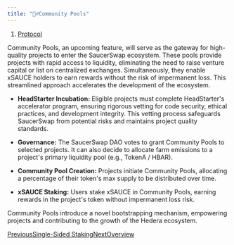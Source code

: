 ```yaml
---
title: "🏊‍♂️Community Pools"
---
```


1. [Protocol](/protocol)

Community Pools, an upcoming feature, will serve as the gateway for high-quality projects to enter the SaucerSwap ecosystem. These pools provide projects with rapid access to liquidity, eliminating the need to raise venture capital or list on centralized exchanges. Simultaneously, they enable xSAUCE holders to earn rewards without the risk of impermanent loss. This streamlined approach accelerates the development of the ecosystem.

* **HeadStarter Incubation:** Eligible projects must complete HeadStarter's accelerator program, ensuring rigorous vetting for code security, ethical practices, and development integrity. This vetting process safeguards SaucerSwap from potential risks and maintains project quality standards.

* **Governance:** The SaucerSwap DAO votes to grant Community Pools to selected projects. It can also decide to allocate farm emissions to a project's primary liquidity pool (e.g., TokenA / HBAR).

* **Community Pool Creation:** Projects initiate Community Pools, allocating a percentage of their token's max supply to be distributed over time.

* **xSAUCE Staking:** Users stake xSAUCE in Community Pools, earning rewards in the project's token without impermanent loss risk.

Community Pools introduce a novel bootstrapping mechanism, empowering projects and contributing to the growth of the Hedera ecosystem.

[PreviousSingle-Sided Staking](/protocol/single-sided-staking)[NextOverview](/governance/overview)
